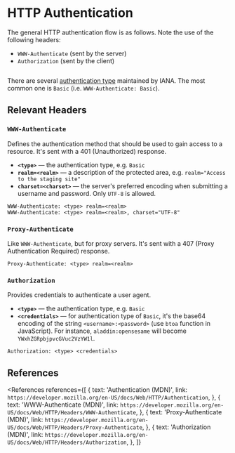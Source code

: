 
# HTTP Authentication

The general HTTP authentication flow is as follows. Note the use of the following headers:

- `WWW-Authenticate` (sent by the server)
- `Authorization` (sent by the client)

<Image
  path="/res/web/http/authentication-flow.png"
  caption="Basic HTTP authentication flow"
  sourceString="MDN"
  sourceLink="https://developer.mozilla.org/en-US/docs/Web/HTTP/Authentication"
/>

There are several [authentication type](https://developer.mozilla.org/en-US/docs/Web/HTTP/Authentication#authentication_schemes) maintained by IANA. The most common one is `Basic` (i.e. `WWW-Authenticate: Basic`).

## Relevant Headers

### `WWW-Authenticate`

Defines the authentication method that should be used to gain access to a resource. It's sent with a 401 (Unauthorized) response.

- **`<type>`** &mdash; the authentication type, e.g. `Basic`
- **`realm=<realm>`** &mdash; a description of the protected area, e.g. `realm="Access to the staging site"`
- **`charset=<charset>`** &mdash; the server's preferred encoding when submitting a username and password. Only `UTF-8` is allowed.

```http
WWW-Authenticate: <type> realm=<realm>
WWW-Authenticate: <type> realm=<realm>, charset="UTF-8"
```

### `Proxy-Authenticate`

Like `WWW-Authenticate`, but for proxy servers. It's sent with a 407 (Proxy Authentication Required) response.

```http
Proxy-Authenticate: <type> realm=<realm>
```

### `Authorization`

Provides credentials to authenticate a user agent.

- **`<type>`** &mdash; the authentication type, e.g. `Basic`
- **`<credentials>`** &mdash; for authentication type of `Basic`, it's the base64 encoding of the string `<username>:<password>` (use `btoa` function in JavaScript). For instance, `aladdin:opensesame` will become `YWxhZGRpbjpvcGVuc2VzYW1l`.

```http
Authorization: <type> <credentials>
```

## References

<References
  references={[
    {
      text: 'Authentication (MDN)',
      link: `https://developer.mozilla.org/en-US/docs/Web/HTTP/Authentication`,
    },
    {
      text: 'WWW-Authenticate (MDN)',
      link: `https://developer.mozilla.org/en-US/docs/Web/HTTP/Headers/WWW-Authenticate`,
    },
    {
      text: 'Proxy-Authenticate (MDN)',
      link: `https://developer.mozilla.org/en-US/docs/Web/HTTP/Headers/Proxy-Authenticate`,
    },
    {
      text: 'Authorization (MDN)',
      link: `https://developer.mozilla.org/en-US/docs/Web/HTTP/Headers/Authorization`,
    },
  ]}
></References>
